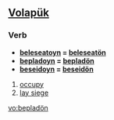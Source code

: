 ==[[Volapük]]==

===Verb===
*'''[[beleseatoyn]] = [[beleseatön]]'''
*'''[[bepladoyn]] = [[bepladön]]'''
*'''[[beseidoyn]] = [[beseidön]]''' 

# [[occupy]]
# [[lay siege]]

[[vo:bepladön]]